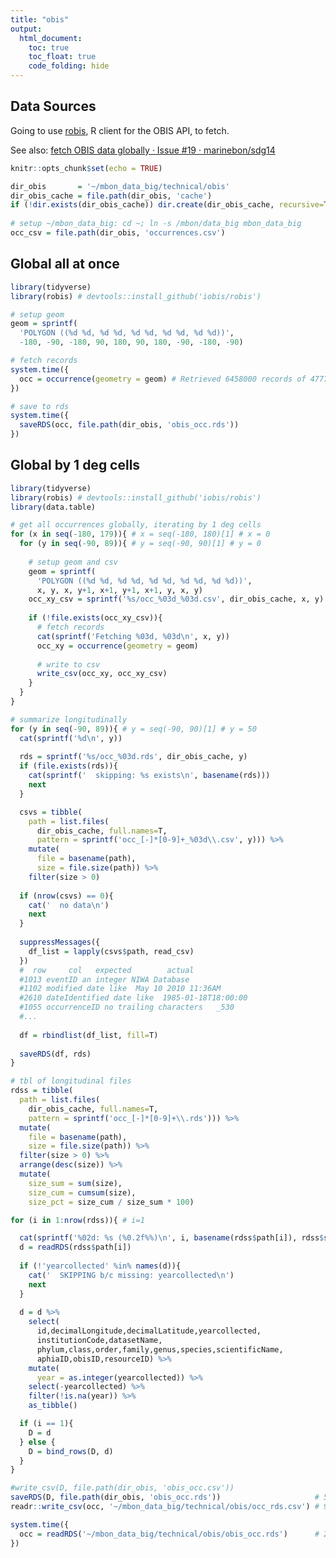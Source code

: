 ```yaml
---
title: "obis"
output:
  html_document:
    toc: true
    toc_float: true
    code_folding: hide
---
```


## Data Sources

Going to use [robis](https://github.com/iobis/robis), R client for the OBIS API, to fetch.

See also: [fetch OBIS data globally · Issue #19 · marinebon/sdg14](https://github.com/marinebon/sdg14/issues/19)


```r
knitr::opts_chunk$set(echo = TRUE)

dir_obis       = '~/mbon_data_big/technical/obis'
dir_obis_cache = file.path(dir_obis, 'cache')
if (!dir.exists(dir_obis_cache)) dir.create(dir_obis_cache, recursive=T, showWarnings=F)
  
# setup ~/mbon_data_big: cd ~; ln -s /mbon/data_big mbon_data_big
occ_csv = file.path(dir_obis, 'occurrences.csv')
```


## Global all at once

```r
library(tidyverse)
library(robis) # devtools::install_github('iobis/robis')

# setup geom
geom = sprintf(
  'POLYGON ((%d %d, %d %d, %d %d, %d %d, %d %d))',
  -180, -90, -180, 90, 180, 90, 180, -90, -180, -90)

# fetch records
system.time({
  occ = occurrence(geometry = geom) # Retrieved 6458000 records of 47777791 (13%) May 1, 5:02pm
})

# save to rds
system.time({
  saveRDS(occ, file.path(dir_obis, 'obis_occ.rds'))
})
```


## Global by 1 deg cells

```r
library(tidyverse)
library(robis) # devtools::install_github('iobis/robis')
library(data.table)

# get all occurrences globally, iterating by 1 deg cells
for (x in seq(-180, 179)){ # x = seq(-180, 180)[1] # x = 0
  for (y in seq(-90, 89)){ # y = seq(-90, 90)[1] # y = 0
    
    # setup geom and csv
    geom = sprintf(
      'POLYGON ((%d %d, %d %d, %d %d, %d %d, %d %d))',
      x, y, x, y+1, x+1, y+1, x+1, y, x, y)
    occ_xy_csv = sprintf('%s/occ_%03d_%03d.csv', dir_obis_cache, x, y)
    
    if (!file.exists(occ_xy_csv)){
      # fetch records
      cat(sprintf('Fetching %03d, %03d\n', x, y))
      occ_xy = occurrence(geometry = geom)
    
      # write to csv
      write_csv(occ_xy, occ_xy_csv)
    }
  }
}

# summarize longitudinally
for (y in seq(-90, 89)){ # y = seq(-90, 90)[1] # y = 50
  cat(sprintf('%d\n', y))
  
  rds = sprintf('%s/occ_%03d.rds', dir_obis_cache, y)
  if (file.exists(rds)){
    cat(sprintf('  skipping: %s exists\n', basename(rds)))
    next
  }

  csvs = tibble(
    path = list.files(
      dir_obis_cache, full.names=T,
      pattern = sprintf('occ_[-]*[0-9]+_%03d\\.csv', y))) %>%
    mutate(
      file = basename(path),
      size = file.size(path)) %>%
    filter(size > 0)
  
  if (nrow(csvs) == 0){
    cat('  no data\n')
    next
  }
  
  suppressMessages({
    df_list = lapply(csvs$path, read_csv)
  })
  #  row     col   expected        actual
  #1013 eventID an integer NIWA Database
  #1102 modified date like  May 10 2010 11:36AM
  #2610 dateIdentified date like  1985-01-18T18:00:00
  #1055 occurrenceID no trailing characters   _530
  #...
  
  df = rbindlist(df_list, fill=T)
  
  saveRDS(df, rds)
}

# tbl of longitudinal files
rdss = tibble(
  path = list.files(
    dir_obis_cache, full.names=T,
    pattern = sprintf('occ_[-]*[0-9]+\\.rds'))) %>% 
  mutate(
    file = basename(path),
    size = file.size(path)) %>% 
  filter(size > 0) %>%
  arrange(desc(size)) %>%
  mutate(
    size_sum = sum(size),
    size_cum = cumsum(size),
    size_pct = size_cum / size_sum * 100)

for (i in 1:nrow(rdss)){ # i=1

  cat(sprintf('%02d: %s (%0.2f%%)\n', i, basename(rdss$path[i]), rdss$size_pct[i]))
  d = readRDS(rdss$path[i])
  
  if (!'yearcollected' %in% names(d)){
    cat('  SKIPPING b/c missing: yearcollected\n')
    next
  }
  
  d = d %>%
    select(
      id,decimalLongitude,decimalLatitude,yearcollected,
      institutionCode,datasetName,
      phylum,class,order,family,genus,species,scientificName,
      aphiaID,obisID,resourceID) %>%
    mutate(
      year = as.integer(yearcollected)) %>%
    select(-yearcollected) %>%
    filter(!is.na(year)) %>%
    as_tibble()

  if (i == 1){
    D = d
  } else {
    D = bind_rows(D, d)
  }
}

#write_csv(D, file.path(dir_obis, 'obis_occ.csv'))
saveRDS(D, file.path(dir_obis, 'obis_occ.rds'))                     # 532 MB; 43,140,428 rows of obs
readr::write_csv(occ, '~/mbon_data_big/technical/obis/occ_rds.csv') # 9.15 GB

system.time({
  occ = readRDS('~/mbon_data_big/technical/obis/obis_occ.rds')      # 23 secs
})
```

